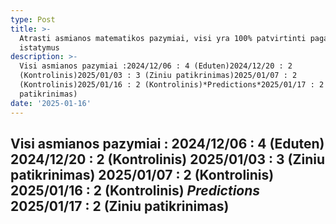 ```yaml
---
type: Post
title: >-
  Atrasti asmianos matematikos pazymiai, visi yra 100% patvirtinti pagal musu
  istatymus
description: >-
  Visi asmianos pazymiai :2024/12/06 : 4 (Eduten)2024/12/20 : 2
  (Kontrolinis)2025/01/03 : 3 (Ziniu patikrinimas)2025/01/07 : 2
  (Kontrolinis)2025/01/16 : 2 (Kontrolinis)*Predictions*2025/01/17 : 2 (Ziniu
  patikrinimas)
date: '2025-01-16'
---
```

Visi asmianos pazymiai :
2024/12/06 : 4 (Eduten)
2024/12/20 : 2 (Kontrolinis)
2025/01/03 : 3 (Ziniu patikrinimas)
2025/01/07 : 2 (Kontrolinis)
2025/01/16 : 2 (Kontrolinis)
*Predictions*
2025/01/17 : 2 (Ziniu patikrinimas)
-----------------------------------

